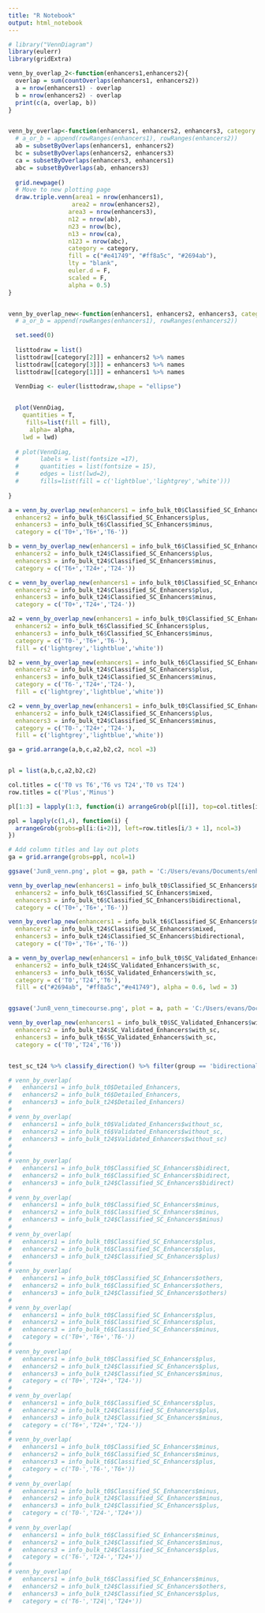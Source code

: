 ```yaml
---
title: "R Notebook"
output: html_notebook
---
```


```r
# library("VennDiagram") 
library(eulerr)
library(gridExtra)
```


```r

venn_by_overlap_2<-function(enhancers1,enhancers2){
  overlap = sum(countOverlaps(enhancers1, enhancers2))
  a = nrow(enhancers1) - overlap
  b = nrow(enhancers2) - overlap
  print(c(a, overlap, b))
}


venn_by_overlap<-function(enhancers1, enhancers2, enhancers3, category = c('T0','T6','T24')){
  # a_or_b = append(rowRanges(enhancers1), rowRanges(enhancers2))
  ab = subsetByOverlaps(enhancers1, enhancers2)
  bc = subsetByOverlaps(enhancers2, enhancers3)
  ca = subsetByOverlaps(enhancers3, enhancers1)
  abc = subsetByOverlaps(ab, enhancers3)
  
  grid.newpage()
  # Move to new plotting page
  draw.triple.venn(area1 = nrow(enhancers1),
                  area2 = nrow(enhancers2),
                 area3 = nrow(enhancers3),
                 n12 = nrow(ab),
                 n23 = nrow(bc),
                 n13 = nrow(ca),
                 n123 = nrow(abc),
                 category = category,
                 fill = c("#e41749", "#ff8a5c", "#2694ab"),
                 lty = "blank",
                 euler.d = F,
                 scaled = F,
                 alpha = 0.5)
}


venn_by_overlap_new<-function(enhancers1, enhancers2, enhancers3, category = c('T0','T6','T24'), fill = c('lightblue','lightgrey','white'), alpha = 1, lwd = 1){
  # a_or_b = append(rowRanges(enhancers1), rowRanges(enhancers2))

  set.seed(0)
  
  listtodraw = list()
  listtodraw[[category[2]]] = enhancers2 %>% names
  listtodraw[[category[3]]] = enhancers3 %>% names  
  listtodraw[[category[1]]] = enhancers1 %>% names
  
  VennDiag <- euler(listtodraw,shape = "ellipse")


  plot(VennDiag,
    quantities = T,
     fills=list(fill = fill),
      alpha= alpha,
    lwd = lwd) 
  
  # plot(VennDiag, 
  #      labels = list(fontsize =17),
  #      quantities = list(fontsize = 15),
  #      edges = list(lwd=2),
  #      fills=list(fill = c('lightblue','lightgrey','white')))
  
}

```

```r


a = venn_by_overlap_new(enhancers1 = info_bulk_t0$Classified_SC_Enhancers$plus, 
  enhancers2 = info_bulk_t6$Classified_SC_Enhancers$plus, 
  enhancers3 = info_bulk_t6$Classified_SC_Enhancers$minus,
  category = c('T0+','T6+','T6-'))

b = venn_by_overlap_new(enhancers1 = info_bulk_t6$Classified_SC_Enhancers$plus, 
  enhancers2 = info_bulk_t24$Classified_SC_Enhancers$plus, 
  enhancers3 = info_bulk_t24$Classified_SC_Enhancers$minus,
  category = c('T6+','T24+','T24-'))

c = venn_by_overlap_new(enhancers1 = info_bulk_t0$Classified_SC_Enhancers$plus, 
  enhancers2 = info_bulk_t24$Classified_SC_Enhancers$plus, 
  enhancers3 = info_bulk_t24$Classified_SC_Enhancers$minus,
  category = c('T0+','T24+','T24-'))

a2 = venn_by_overlap_new(enhancers1 = info_bulk_t0$Classified_SC_Enhancers$minus, 
  enhancers2 = info_bulk_t6$Classified_SC_Enhancers$plus, 
  enhancers3 = info_bulk_t6$Classified_SC_Enhancers$minus,
  category = c('T0-','T6+','T6-'),
  fill = c('lightgrey','lightblue','white'))

b2 = venn_by_overlap_new(enhancers1 = info_bulk_t6$Classified_SC_Enhancers$minus, 
  enhancers2 = info_bulk_t24$Classified_SC_Enhancers$plus, 
  enhancers3 = info_bulk_t24$Classified_SC_Enhancers$minus,
  category = c('T6-','T24+','T24-'),
  fill = c('lightgrey','lightblue','white'))

c2 = venn_by_overlap_new(enhancers1 = info_bulk_t0$Classified_SC_Enhancers$minus, 
  enhancers2 = info_bulk_t24$Classified_SC_Enhancers$plus, 
  enhancers3 = info_bulk_t24$Classified_SC_Enhancers$minus,
  category = c('T0-','T24+','T24-'),
  fill = c('lightgrey','lightblue','white'))

ga = grid.arrange(a,b,c,a2,b2,c2, ncol =3)


pl = list(a,b,c,a2,b2,c2)

col.titles = c('T0 vs T6','T6 vs T24','T0 vs T24')
row.titles = c('Plus','Minus')

pl[1:3] = lapply(1:3, function(i) arrangeGrob(pl[[i]], top=col.titles[i]))

ppl = lapply(c(1,4), function(i) {
  arrangeGrob(grobs=pl[i:(i+2)], left=row.titles[i/3 + 1], ncol=3)
})

# Add column titles and lay out plots
ga = grid.arrange(grobs=ppl, ncol=1)

ggsave('Jun8_venn.png', plot = ga, path = 'C:/Users/evans/Documents/enhancer_project/Notes/', scale = 1,dpi = 300, width = 11, height=5, limitsize = FALSE)
```

```r
venn_by_overlap_new(enhancers1 = info_bulk_t0$Classified_SC_Enhancers$mixed, 
  enhancers2 = info_bulk_t6$Classified_SC_Enhancers$mixed, 
  enhancers3 = info_bulk_t6$Classified_SC_Enhancers$bidirectional,
  category = c('T0+','T6+','T6-'))

venn_by_overlap_new(enhancers1 = info_bulk_t6$Classified_SC_Enhancers$mixed, 
  enhancers2 = info_bulk_t24$Classified_SC_Enhancers$mixed, 
  enhancers3 = info_bulk_t24$Classified_SC_Enhancers$bidirectional,
  category = c('T0+','T6+','T6-'))
```


```r
a = venn_by_overlap_new(enhancers1 = info_bulk_t0$SC_Validated_Enhancers$with_sc, 
  enhancers2 = info_bulk_t24$SC_Validated_Enhancers$with_sc, 
  enhancers3 = info_bulk_t6$SC_Validated_Enhancers$with_sc,
  category = c('T0','T24','T6'),
  fill = c("#2694ab", "#ff8a5c","#e41749"), alpha = 0.6, lwd = 3)


ggsave('Jun8_venn_timecourse.png', plot = a, path = 'C:/Users/evans/Documents/enhancer_project/report/figures\ and\ tables/', scale = 1,dpi = 300, width = 6, height=5, limitsize = FALSE)
```

```r
venn_by_overlap_new(enhancers1 = info_bulk_t0$SC_Validated_Enhancers$with_sc, 
  enhancers2 = info_bulk_t24$SC_Validated_Enhancers$with_sc, 
  enhancers3 = info_bulk_t6$SC_Validated_Enhancers$with_sc,
  category = c('T0','T24','T6'))


test_sc_t24 %>% classify_direction() %>% filter(group == 'bidirectional')
```


```r


# venn_by_overlap(
#   enhancers1 = info_bulk_t0$Detailed_Enhancers, 
#   enhancers2 = info_bulk_t6$Detailed_Enhancers, 
#   enhancers3 = info_bulk_t24$Detailed_Enhancers)
# 
# venn_by_overlap(
#   enhancers1 = info_bulk_t0$Validated_Enhancers$without_sc, 
#   enhancers2 = info_bulk_t6$Validated_Enhancers$without_sc, 
#   enhancers3 = info_bulk_t24$Validated_Enhancers$without_sc)
# 
# 
# venn_by_overlap(
#   enhancers1 = info_bulk_t0$Classified_SC_Enhancers$bidirect, 
#   enhancers2 = info_bulk_t6$Classified_SC_Enhancers$bidirect, 
#   enhancers3 = info_bulk_t24$Classified_SC_Enhancers$bidirect)
# 
# venn_by_overlap(
#   enhancers1 = info_bulk_t0$Classified_SC_Enhancers$minus, 
#   enhancers2 = info_bulk_t6$Classified_SC_Enhancers$minus, 
#   enhancers3 = info_bulk_t24$Classified_SC_Enhancers$minus)
# 
# venn_by_overlap(
#   enhancers1 = info_bulk_t0$Classified_SC_Enhancers$plus, 
#   enhancers2 = info_bulk_t6$Classified_SC_Enhancers$plus, 
#   enhancers3 = info_bulk_t24$Classified_SC_Enhancers$plus)
# 
# venn_by_overlap(
#   enhancers1 = info_bulk_t0$Classified_SC_Enhancers$others, 
#   enhancers2 = info_bulk_t6$Classified_SC_Enhancers$others, 
#   enhancers3 = info_bulk_t24$Classified_SC_Enhancers$others)
# 
# venn_by_overlap(
#   enhancers1 = info_bulk_t0$Classified_SC_Enhancers$plus, 
#   enhancers2 = info_bulk_t6$Classified_SC_Enhancers$plus, 
#   enhancers3 = info_bulk_t6$Classified_SC_Enhancers$minus,
#   category = c('T0+','T6+','T6-'))
# 
# venn_by_overlap(
#   enhancers1 = info_bulk_t0$Classified_SC_Enhancers$plus, 
#   enhancers2 = info_bulk_t24$Classified_SC_Enhancers$plus, 
#   enhancers3 = info_bulk_t24$Classified_SC_Enhancers$minus,
#   category = c('T0+','T24+','T24-'))
# 
# venn_by_overlap(
#   enhancers1 = info_bulk_t6$Classified_SC_Enhancers$plus, 
#   enhancers2 = info_bulk_t24$Classified_SC_Enhancers$plus, 
#   enhancers3 = info_bulk_t24$Classified_SC_Enhancers$minus,
#   category = c('T6+','T24+','T24-'))
# 
# venn_by_overlap(
#   enhancers1 = info_bulk_t0$Classified_SC_Enhancers$minus, 
#   enhancers2 = info_bulk_t6$Classified_SC_Enhancers$minus, 
#   enhancers3 = info_bulk_t6$Classified_SC_Enhancers$plus,
#   category = c('T0-','T6-','T6+'))
# 
# venn_by_overlap(
#   enhancers1 = info_bulk_t0$Classified_SC_Enhancers$minus, 
#   enhancers2 = info_bulk_t24$Classified_SC_Enhancers$minus, 
#   enhancers3 = info_bulk_t24$Classified_SC_Enhancers$plus,
#   category = c('T0-','T24-','T24+'))
# 
# venn_by_overlap(
#   enhancers1 = info_bulk_t6$Classified_SC_Enhancers$minus, 
#   enhancers2 = info_bulk_t24$Classified_SC_Enhancers$minus, 
#   enhancers3 = info_bulk_t24$Classified_SC_Enhancers$plus,
#   category = c('T6-','T24-','T24+'))
# 
# venn_by_overlap(
#   enhancers1 = info_bulk_t6$Classified_SC_Enhancers$minus, 
#   enhancers2 = info_bulk_t24$Classified_SC_Enhancers$others, 
#   enhancers3 = info_bulk_t24$Classified_SC_Enhancers$plus,
#   category = c('T6-','T24|','T24+'))
```




